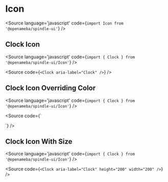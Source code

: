 
# Icon

<Meta title="Icon" component={Clock} />

<Source
  language='javascript'
  code={`import Icon from '@openameba/spindle-ui'`}
/>

## Clock Icon

<Source
  language='javascript'
  code={`import { Clock } from '@openameba/spindle-ui/Icon'`}
/>

<Preview withSource="open">
  <Story name="Clock Icon">
    <Clock aria-label="Clock" />
  </Story>
</Preview>

<Source
  code={`
<Clock aria-label="Clock" />
  `}
/>

## Clock Icon Overriding Color

<Source
  language='javascript'
  code={`import { Clock } from '@openameba/spindle-ui/Icon'`}
/>

<Preview withSource="open">
  <Story name="Clock Icon Overriding Color">
    <p style={{ color: 'green' }}>
      <Clock aria-label="Clock" />
    </p>
  </Story>
</Preview>

<Source
  code={`
<p style={{ color: 'green' }}>
  <Clock aria-label="Clock" />
</p>
  `}
/>

## Clock Icon With Size

<Source
  language='javascript'
  code={`import { Clock } from '@openameba/spindle-ui/Icon'`}
/>

<Preview withSource="open">
  <Story name="Clock Icon Overriding Size">
    <Clock aria-label="Clock" height="200" width="200" />
  </Story>
</Preview>

<Source
  code={`
<Clock aria-label="Clock" height="200" width="200" />
  `}
/>
